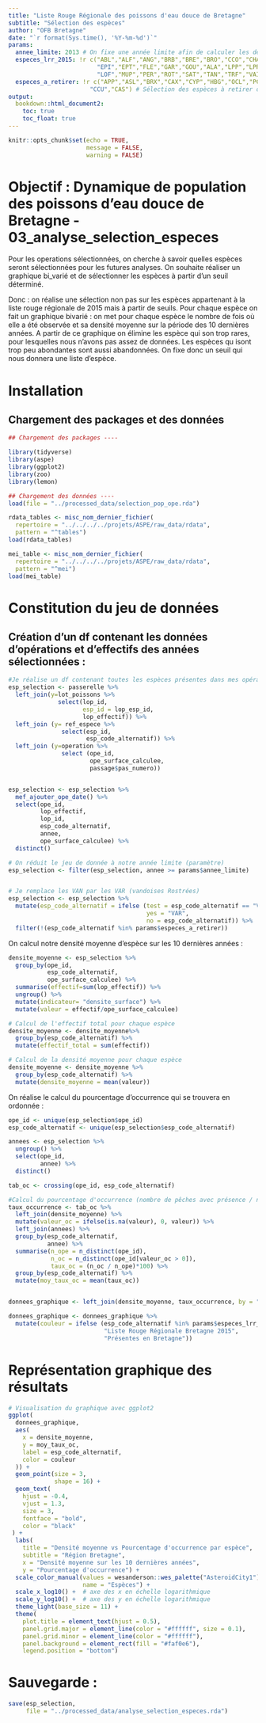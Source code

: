 ```yaml
---
title: "Liste Rouge Régionale des poissons d'eau douce de Bretagne"
subtitle: "Sélection des espèces"
author: "OFB Bretagne"
date: "`r format(Sys.time(), '%Y-%m-%d')`"
params:
  annee_limite: 2013 # On fixe une année limite afin de calculer les densités
  especes_lrr_2015: !r c("ABL","ALF","ANG","BRB","BRE","BRO","CCO","CHA","CHE",
                         "EPI","EPT","FLE","GAR","GOU","ALA","LPP","LPR","LPM",
                         "LOF","MUP","PER","ROT","SAT","TAN","TRF","VAI","VAR")
  especes_a_retirer: !r c("APP","ASL","BRX","CAX","CYP","HBG","OCL","PCC","PFL",
                       "CCU","CAS") # Sélection des espèces à retirer du jeu de données initial
output:
  bookdown::html_document2:
    toc: true
    toc_float: true
---
```


```r
knitr::opts_chunk$set(echo = TRUE,
                      message = FALSE,
                      warning = FALSE)
```

# Objectif : Dynamique de population des poissons d'eau douce de Bretagne - 03_analyse_selection_especes

Pour les operations sélectionnées, on cherche à savoir quelles espèces seront sélectionnées pour les futures analyses. On souhaite réaliser un graphique bi_varié et de sélectionner les espèces à partir d'un seuil déterminé. 

Donc : on réalise une sélection non pas sur les espèces appartenant à la liste rouge régionale de 2015 mais à partir de seuils. Pour chaque espèce on fait un graphique bivarié : on met pour chaque espèce le nombre de fois où elle a été observée et sa densité moyenne sur la période des 10 dernières années. A partir de ce graphique on élimine les espèce qui son trop rares, pour lesquelles nous n'avons pas assez de données. Les espèces qu isont trop peu abondantes sont aussi abandonnées. On fixe donc un seuil qui nous donnera une liste d'espèce. 

# Installation 
## Chargement des packages et des données 

```r
## Chargement des packages ----

library(tidyverse)
library(aspe)
library(ggplot2)
library(zoo)
library(lemon)

## Chargement des données ----
load(file = "../processed_data/selection_pop_ope.rda")

rdata_tables <- misc_nom_dernier_fichier(
  repertoire = "../../../../projets/ASPE/raw_data/rdata",
  pattern = "^tables")
load(rdata_tables)

mei_table <- misc_nom_dernier_fichier(
  repertoire = "../../../../projets/ASPE/raw_data/rdata",
  pattern = "^mei")
load(mei_table)

```

# Constitution du jeu de données

## Création d'un df contenant les données d'opérations et d'effectifs des années sélectionnées :

```r
#Je réalise un df contenant toutes les espèces présentes dans mes opérations de pêches
esp_selection <- passerelle %>% 
  left_join(y=lot_poissons %>% 
              select(lop_id,
                     esp_id = lop_esp_id,
                     lop_effectif)) %>% 
  left_join (y= ref_espece %>% 
               select(esp_id,
                      esp_code_alternatif)) %>% 
  left_join (y=operation %>% 
               select (ope_id, 
                       ope_surface_calculee,
                       passage$pas_numero))


esp_selection <- esp_selection %>% 
  mef_ajouter_ope_date() %>% 
  select(ope_id,
         lop_effectif,
         lop_id,
         esp_code_alternatif,
         annee,
         ope_surface_calculee) %>% 
  distinct()

# On réduit le jeu de donnée à notre année limite (paramètre)
esp_selection <- filter(esp_selection, annee >= params$annee_limite)


# Je remplace les VAN par les VAR (vandoises Rostrées)
esp_selection <- esp_selection %>% 
  mutate(esp_code_alternatif = ifelse (test = esp_code_alternatif == "VAN",
                                       yes = "VAR",
                                       no = esp_code_alternatif)) %>% 
  filter(!(esp_code_alternatif %in% params$especes_a_retirer))

```

On calcul notre densité moyenne d'espèce sur les 10 dernières années :

```r

densite_moyenne <- esp_selection %>% 
  group_by(ope_id,
           esp_code_alternatif,
           ope_surface_calculee) %>% 
  summarise(effectif=sum(lop_effectif)) %>% 
  ungroup() %>% 
  mutate(indicateur= "densite_surface") %>% 
  mutate(valeur = effectif/ope_surface_calculee)

# Calcul de l'effectif total pour chaque espèce
densite_moyenne <- densite_moyenne%>%
  group_by(esp_code_alternatif) %>%
  mutate(effectif_total = sum(effectif))

# Calcul de la densité moyenne pour chaque espèce
densite_moyenne <- densite_moyenne %>%
  group_by(esp_code_alternatif) %>%
  mutate(densite_moyenne = mean(valeur))
```

On réalise le calcul du pourcentage d'occurrence qui se trouvera en ordonnée : 

```r
ope_id <- unique(esp_selection$ope_id)
esp_code_alternatif <- unique(esp_selection$esp_code_alternatif)

annees <- esp_selection %>% 
  ungroup() %>% 
  select(ope_id,
         annee) %>% 
  distinct()

tab_oc <- crossing(ope_id, esp_code_alternatif) 

#Calcul du pourcentage d'occurrence (nombre de pêches avec présence / nombre de pêches)
taux_occurrence <- tab_oc %>% 
  left_join(densite_moyenne) %>% 
  mutate(valeur_oc = ifelse(is.na(valeur), 0, valeur)) %>% 
  left_join(annees) %>% 
  group_by(esp_code_alternatif,
           annee) %>% 
  summarise(n_ope = n_distinct(ope_id),
            n_oc = n_distinct(ope_id[valeur_oc > 0]),
            taux_oc = (n_oc / n_ope)*100) %>% 
  group_by(esp_code_alternatif) %>% 
  mutate(moy_taux_oc = mean(taux_oc))


donnees_graphique <- left_join(densite_moyenne, taux_occurrence, by = "esp_code_alternatif")

donnees_graphique <- donnees_graphique %>%
  mutate(couleur = ifelse (esp_code_alternatif %in% params$especes_lrr_2015, 
                           "Liste Rouge Régionale Bretagne 2015",
                           "Présentes en Bretagne"))

```


# Représentation graphique des résultats 

```r

# Visualisation du graphique avec ggplot2
ggplot(
  donnees_graphique,
  aes(
    x = densite_moyenne,
    y = moy_taux_oc,
    label = esp_code_alternatif,
    color = couleur
  )) +
  geom_point(size = 3,
             shape = 16) +
  geom_text(
    hjust = -0.4,
    vjust = 1.3,
    size = 3,
    fontface = "bold",
    color = "black"
 ) +
  labs(
    title = "Densité moyenne vs Pourcentage d'occurrence par espèce",
    subtitle = "Région Bretagne",
    x = "Densité moyenne sur les 10 dernières années",
    y = "Pourcentage d'occurrence") +
  scale_color_manual(values = wesanderson::wes_palette("AsteroidCity1")[3:5],
                     name = "Espèces") +
  scale_x_log10() +  # axe des x en échelle logarithmique
  scale_y_log10() +  # axe des y en échelle logarithmique
  theme_light(base_size = 11) +
  theme(
    plot.title = element_text(hjust = 0.5),
    panel.grid.major = element_line(color = "#ffffff", size = 0.1),
    panel.grid.minor = element_line(color = "#ffffff"),
    panel.background = element_rect(fill = "#faf0e6"),
    legend.position = "bottom") 
```

# Sauvegarde : 
```r
save(esp_selection,
     file = "../processed_data/analyse_selection_especes.rda")
```

